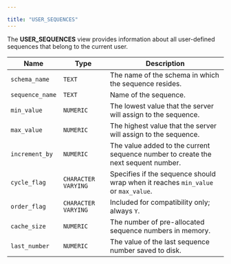 ---

title: "USER_SEQUENCES"
---

<div id="user_sequences" class="registered_link"></div>

The **USER_SEQUENCES** view provides information about all user-defined sequences that belong to the current user.

| Name            | Type                | Description                                                  |
| --------------- | ------------------- | ------------------------------------------------------------ |
| `schema_name`   | `TEXT`              | The name of the schema in which the sequence resides.        |
| `sequence_name` | `TEXT`              | Name of the sequence.                                        |
| `min_value`     | `NUMERIC`           | The lowest value that the server will assign to the sequence. |
| `max_value`     | `NUMERIC`           | The highest value that the server will assign to the sequence. |
| `increment_by`  | `NUMERIC`           | The value added to the current sequence number to create the next sequent number. |
| `cycle_flag`    | `CHARACTER VARYING` | Specifies if the sequence should wrap when it reaches `min_value` or `max_value`. |
| `order_flag`    | `CHARACTER VARYING` | Included for compatibility only; always `Y`.                 |
| `cache_size`    | `NUMERIC`           | The number of pre-allocated sequence numbers in memory.      |
| `last_number`   | `NUMERIC`           | The value of the last sequence number saved to disk.         |